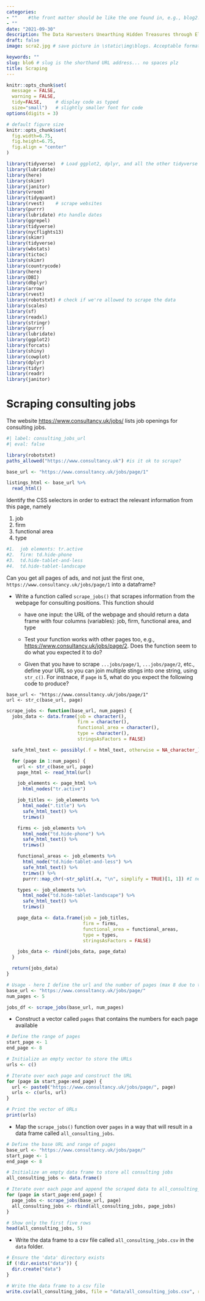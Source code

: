 ```yaml
---
categories:  
- ""    #the front matter should be like the one found in, e.g., blog2.md. It cannot be like the normal Rmd we used
- ""
date: "2021-09-30"
description: The Data Harvesters Unearthing Hidden Treasures through Elegant Web Scraping # the title that will show up once someone gets to this page
draft: false
image: scra2.jpg # save picture in \static\img\blogs. Acceptable formats= jpg, jpeg, or png . Your iPhone pics wont work

keywords: ""
slug: blo6 # slug is the shorthand URL address... no spaces plz
title: Scraping 
---
```

  



```r
knitr::opts_chunk$set(
  message = FALSE, 
  warning = FALSE, 
  tidy=FALSE,     # display code as typed
  size="small")   # slightly smaller font for code
options(digits = 3)

# default figure size
knitr::opts_chunk$set(
  fig.width=6.75, 
  fig.height=6.75,
  fig.align = "center"
)
```


```r
library(tidyverse)  # Load ggplot2, dplyr, and all the other tidyverse packages
library(lubridate)
library(here)
library(skimr)
library(janitor)
library(vroom)
library(tidyquant)
library(rvest)    # scrape websites
library(purrr)  
library(lubridate) #to handle dates
library(ggrepel)
library(tidyverse)
library(nycflights13)
library(skimr)
library(tidyverse)
library(wbstats)
library(tictoc)
library(skimr)
library(countrycode)
library(here)
library(DBI)
library(dbplyr)
library(arrow)
library(rvest)
library(robotstxt) # check if we're allowed to scrape the data
library(scales)
library(sf)
library(readxl)
library(stringr)
library(purrr)
library(lubridate)
library(ggplot2)
library(forcats)
library(shiny)
library(cowplot)
library(dplyr)
library(tidyr)
library(readr)
library(janitor)
```


# Scraping consulting jobs

The website [https://www.consultancy.uk/jobs/](https://www.consultancy.uk/jobs) lists job openings for consulting jobs.

```r
#| label: consulting_jobs_url
#| eval: false

library(robotstxt)
paths_allowed("https://www.consultancy.uk") #is it ok to scrape?

base_url <- "https://www.consultancy.uk/jobs/page/1"

listings_html <- base_url %>%
  read_html()
```

Identify the CSS selectors in order to extract the relevant information from this page, namely

1.  job
2.  firm
3.  functional area
4.  type

```r

#1.  job elements: tr.active
#2.  firm: td.hide-phone
#3.  td.hide-tablet-and-less
#4.  td.hide-tablet-landscape


```


Can you get all pages of ads, and not just the first one, `https://www.consultancy.uk/jobs/page/1` into a dataframe?

-   Write a function called `scrape_jobs()` that scrapes information from the webpage for consulting positions. This function should

    -   have one input: the URL of the webpage and should return a data frame with four columns (variables): job, firm, functional area, and type

    -   Test your function works with other pages too, e.g., <https://www.consultancy.uk/jobs/page/2>. Does the function seem to do what you expected it to do?

    -   Given that you have to scrape `...jobs/page/1`, `...jobs/page/2`, etc., define your URL so you can join multiple stings into one string, using `str_c()`. For instnace, if `page` is 5, what do you expect the following code to produce?

```         
base_url <- "https://www.consultancy.uk/jobs/page/1"
url <- str_c(base_url, page)
```

```r
scrape_jobs <- function(base_url, num_pages) {
  jobs_data <- data.frame(job = character(),
                          firm = character(),
                          functional_area = character(),
                          type = character(),
                          stringsAsFactors = FALSE)

  safe_html_text <- possibly(.f = html_text, otherwise = NA_character_)

  for (page in 1:num_pages) {
    url <- str_c(base_url, page)
    page_html <- read_html(url)

    job_elements <- page_html %>%
      html_nodes("tr.active")

    job_titles <- job_elements %>%
      html_node(".title") %>%
      safe_html_text() %>%
      trimws()

    firms <- job_elements %>%
      html_node("td.hide-phone") %>%
      safe_html_text() %>%
      trimws()

    functional_areas <- job_elements %>%
      html_node("td.hide-tablet-and-less") %>%
      safe_html_text() %>%
      trimws() %>%
      purrr::map_chr(~str_split(.x, "\n", simplify = TRUE)[1, 1]) #I need only the first element

    types <- job_elements %>%
      html_node("td.hide-tablet-landscape") %>%
      safe_html_text() %>%
      trimws()

    page_data <- data.frame(job = job_titles,
                            firm = firms,
                            functional_area = functional_areas,
                            type = types,
                            stringsAsFactors = FALSE)

    jobs_data <- rbind(jobs_data, page_data)
  }

  return(jobs_data)
}

# Usage - here I define the url and the number of pages (max 8 due to the page)
base_url <- "https://www.consultancy.uk/jobs/page/"
num_pages <- 5

jobs_df <- scrape_jobs(base_url, num_pages)
```

-   Construct a vector called `pages` that contains the numbers for each page available

```r
# Define the range of pages
start_page <- 1
end_page <- 8

# Initialize an empty vector to store the URLs
urls <- c()

# Iterate over each page and construct the URL
for (page in start_page:end_page) {
  url <- paste0("https://www.consultancy.uk/jobs/page/", page)
  urls <- c(urls, url)
}

# Print the vector of URLs
print(urls)
```


-   Map the `scrape_jobs()` function over `pages` in a way that will result in a data frame called `all_consulting_jobs`.

```r
# Define the base URL and range of pages
base_url <- "https://www.consultancy.uk/jobs/page/"
start_page <- 1
end_page <- 8

# Initialize an empty data frame to store all consulting jobs
all_consulting_jobs <- data.frame()

# Iterate over each page and append the scraped data to all_consulting_jobs
for (page in start_page:end_page) {
  page_jobs <- scrape_jobs(base_url, page)
  all_consulting_jobs <- rbind(all_consulting_jobs, page_jobs)
}

# Show only the first five rows
head(all_consulting_jobs, 5)
```


-   Write the data frame to a csv file called `all_consulting_jobs.csv` in the `data` folder.

```r
# Ensure the 'data' directory exists
if (!dir.exists("data")) {
  dir.create("data")
}

# Write the data frame to a csv file
write.csv(all_consulting_jobs, file = "data/all_consulting_jobs.csv", row.names = FALSE)
```